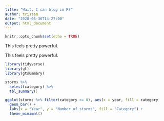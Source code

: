 ```yaml
---
title: "Wait, I can blog in R?"
author: tristan
date: "2020-05-30T14:27:00"
output: html_document
---
```


```r
knitr::opts_chunk$set(echo = TRUE)
```

This feels pretty powerful.
<!--more-->

This feels pretty powerful.

```r
library(tidyverse)
library(gt)
library(gtsummary)
```


```r
storms %>%
  select(category) %>%
  tbl_summary()
```

```r
ggplot(storms %>% filter(category >= 0), aes(x = year, fill = category)) +
  geom_bar() +
  labs(x = "Year", y = "Number of storms", fill = "Category") +
  theme_minimal()
```